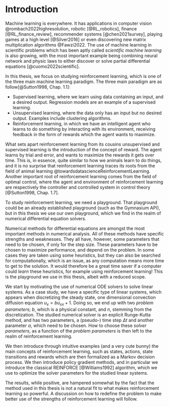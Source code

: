 # Introduction {.unnumbered}


Machine learning is everywhere. It has applications in computer vision @rombach2022highresolution, robotic [@RL_robotics], finance [@RL_finance_review], recommender systems [@chen2021survey], playing games at a high level [@Silver2016] or even discovering new matrix multiplication  algorithms @Fawzi2022. The use of machine learning in scientific problems which has been aptly called  *scientific machine learning* is also growing, with the most important example being combining neural network and physic laws to either discover or solve partial differential equations [@cuomo2022scientific]. 

In this thesis, we focus on studying reinforcement learning, which is one of the three main machine learning paradigm. The three main paradigm are as follow[@Sutton1998, Chap. 1.1]:

- Supervised learning, where we learn using data containing an input, and a desired output. Regression models are an example of a supervised learning.
- Unsupervised learning, where the data only has an input but no desired output. Examples include clustering algorithms.
- Reinforcement learning, in which we have an intelligent agent who learns to do something by interacting with its environment, receiving feedback in the form of rewards which the agent wants to maximize.

What sets apart reinforcement learning from its cousins unsupervised and supervised learning is the introduction of the concept of reward. The agent learns by trial and error, and wants to maximize the rewards it gets over time. This is, in essence, quite similar to how we animals learn to do things, and it is no surprise that reinforcement learning traces its roots from the field of animal learning @towardsdatascienceReinforcementLearning. Another important root of reinforcement learning comes from the field of optimal control, where the agent and environment of reinforcement learning are respectively the controller and controlled system in control theory [@Sutton1998, Chap. 1.7].  

To study reinforcement learning, we need a playground. That playground could be an already established playground (such as the Gymnasium API), but in this thesis we use our own playground, which we find in the realm of numerical differential equation solvers. 

Numerical methods for differential equations are amongst the most important methods in numerical analysis. All of these methods have specific strengths and weaknesses. They all have, however, some parameters that need to be chosen, if only for the step size. These parameters have to be chosen to maximize performance, and depend on the problem. In some cases they are taken using some heuristics, but they can also be searched for computationally, which is an issue, as any computation means more time to get to the solution. It would therefore be a great time saver if a computer could *learn* these heuristics, for example using reinforcement learning! This is the playground we use in this thesis, albeit with a reduced scope. 

We start by motivating the use of numerical ODE solvers to solve linear systems. As a case study, we have a specific type of linear systems, which appears when discretizing the steady state, one dimensional convection diffusion equation $u_{x} = bu_{xx} +1$. Doing so, we end up with two *problem parameters*; $b$, which is a physical constant, and $n$, stemming from the discretization. The studied numerical solver is an explicit Runge-Kutta method, and has two parameters, a (pseudo-) time step $\Delta t$ and another parameter $\alpha$, which need to be chosen. How to choose these *solver parameters*, as a function of the *problem parameters* is then left to the realm of reinforcement learning.

We then introduce through intuitive examples (and a very cute bunny) the main concepts of reinforcement learning, such as states, actions, state transitions and rewards which are then formalized as a Markov decision process. We then introduce policy gradient methods, and in particular we introduce the classical REINFORCE [@Williams1992] algorithm, which we use to optimize the solver parameters for the studied linear systems. 

The results, while positive, are hampered somewhat by the fact that the method used in this thesis is not a natural fit to what makes reinforcement learning so powerful. A discussion on how to redefine the problem to make better use of the strengths of reinforcement learning will follow. 


